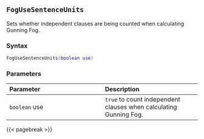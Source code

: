 ## `FogUseSentenceUnits`

Sets whether independent clauses are being counted when calculating Gunning Fog.

### Syntax {-}

``` .lua
FogUseSentenceUnits(boolean use)
```

### Parameters {-}

**Parameter** | **Description**
| :-- | :-- |
|`boolean` use | `true` to count independent clauses when calculating Gunning Fog. |

{{< pagebreak >}}